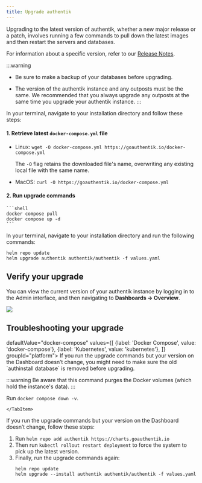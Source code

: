 ```yaml
---
title: Upgrade authentik
---
```


Upgrading to the latest version of authentik, whether a new major release or a patch, involves running a few commands to pull down the latest images and then restart the servers and databases.

For information about a specific version, refer to our [Release Notes](../releases/).

:::warning

-   Be sure to make a backup of your databases before upgrading.

-   The version of the authentik instance and any outposts must be the same. We recommended that you always upgrade any outposts at the same time you upgrade your authentik instance.
    :::


<Tabs groupId="platform">
  <TabItem value="docker-compose" label="Docker Compose" default>
In your terminal, navigate to your installation directory and follow these steps:

#### 1. Retrieve latest `docker-compose.yml` file

-   Linux: `wget -O docker-compose.yml https://goauthentik.io/docker-compose.yml`

    The `-O` flag retains the downloaded file's name, overwriting any existing local file with the same name.

-   MacOS: `curl -O https://goauthentik.io/docker-compose.yml`

#### 2. Run upgrade commands

    ```shell
    docker compose pull
    docker compose up -d
    ```

  </TabItem>
  <TabItem value="kubernetes" label="Kubernetes">
In your terminal, navigate to your installation directory and run the following commands:

```
helm repo update
helm upgrade authentik authentik/authentik -f values.yaml
```

  </TabItem>
</Tabs>

## Verify your upgrade

You can view the current version of your authentik instance by logging in to the Admin interface, and then navigating to **Dashboards -> Overview**.

![](./version1.png)

## Troubleshooting your upgrade

<Tabs groupId="platform">
defaultValue="docker-compose"
values={[
{label: 'Docker Compose', value: 'docker-compose'},
{label: 'Kubernetes', value: 'kubernetes'},
]}
groupId="platform">
<TabItem value="docker-compose">
If you run the upgrade commands but your version on the Dashboard doesn’t change, you might need to make sure the old `authinstall database` is removed before upgrading.

:::warning
Be aware that this command purges the Docker volumes (which hold the instance's data).
:::

Run `docker compose down -v`.

    </TabItem>

<TabItem value="kubernetes">
If you run the upgrade commands but your version on the Dashboard doesn’t change, follow these steps:

1.  Run `helm repo add authentik https://charts.goauthentik.io`
2.  Then run `kubectl rollout restart deployment` to force the system to pick up the latest version.
3.  Finally, run the upgrade commands again:
    ```
    helm repo update
    helm upgrade --install authentik authentik/authentik -f values.yaml
    ```

  </TabItem>
</Tabs>
